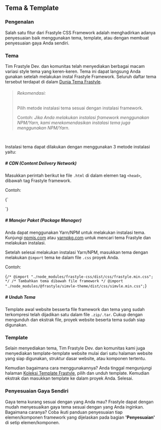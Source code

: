
## Tema & Template

### Pengenalan

Salah satu fitur dari Frastyle CSS Framework adalah menghadirkan adanya penyesuaian baik menggunakan tema, template, atau dengan membuat penyesuaian gaya Anda sendiri.

### Tema

Tim Frastyle Dev. dan komunitas telah menyediakan berbagai macam variasi style tema yang keren-keren. Tema ini dapat langsung Anda gunakan setelah melakukan instal Frastyle Framework. Seluruh daftar tema tersebut terdapat di dalam [Dunia Tema Frastyle](../tema).

> ###### Rekomendasi:
>
> Pilih metode instalasi tema sesuai dengan instalasi framework.
>
> Contoh: _Jika Anda melakukan instalasi framework menggunakan NPM/Yarn, kami merekomendasikan instalasi tema juga menggunakan NPM/Yarn._

<br />

Instalasi tema dapat dilakukan dengan menggunakan 3 metode instalasi yaitu:

##### # CDN (Content Delivery Network)

Masukkan perintah berikut ke file `.html` di dalam elemen tag `<head>`, dibawah tag Frastyle framework.

Contoh:

<CodeBox lang='html' className='mb-2'>{`
<!-- Frastyle Framework -->
<!-- <link rel="stylesheet" href="https://cdn.jsdelivr.net/npm/frastyle-css/dist/css/frastyle.min.css"> -->
<!-- Tema Frastyle -->
<link rel="stylesheet" href="https://cdn.jsdelivr.net/npm/@frastyle/simvle-theme/dist/css/simvle.min.css">
`}</CodeBox>

##### # Manejer Paket (Package Manager)

Anda dapat menggunakan Yarn/NPM untuk melakukan instalasi tema. Kunjungi [npmjs.com](https://www.npmjs.com/search?q=frastyle) atau [yarnpkg.com](https://yarnpkg.com/?q=frastyle) untuk mencari tema Frastyle dan melakukan instalasi.

Setelah selesai melakukan instalasi Yarn/NPM, masukkan tema dengan melakukan `@import` tema ke dalam file `.css` proyek Anda.

Contoh:

<CodeBox lang='css' className='mb-2'>{`
/* @import "./node_modules/frastyle-css/dist/css/frastyle.min.css"; */
/* Tambahkan tema dibawah file framework */
@import "./node_modules/@frastyle/simvle-theme/dist/css/simvle.min.css";
`}</CodeBox>

##### # Unduh Tema

Template awal website besserta file framework dan tema yang sudah terkompresi telah dijadikan satu dalam file `.zip/.tar`. Cukup dengan mengunduh dan ekstrak file, proyek website beserta tema sudah siap digunakan.

### Template

Selain menyediakan tema, Tim Frastyle Dev. dan komunitas kami juga menyediakan template-template website mulai dari satu halaman website yang siap digunakan, struktur dasar website, atau komponen tertentu.

Kemudian bagaimana cara menggunakannya? Anda tinggal mengunjungi halaman [Koleksi Template Frastyle](../template), pilih dan unduh template. Kemudian ekstrak dan masukkan template ke dalam proyek Anda. Selesai.

### Penyesuaian Gaya Sendiri

Gaya tema kurang sesuai dengan yang Anda mau? Frastyle dapat dengan mudah menyesuaikan gaya tema sesuai dengan yang Anda inginkan. Bagaimana caranya? Coba ikuti panduan penyesuaian tiap elemen/komponen framework yang dijelaskan pada bagian **'Penyesuaian'** di setip elemen/komponen.
